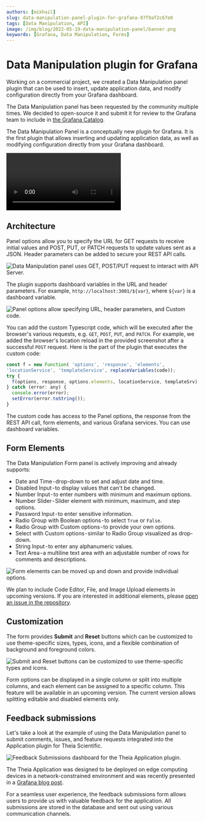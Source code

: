 ```yaml
---
authors: [mikhail]
slug: data-manipulation-panel-plugin-for-grafana-97f9af2c67e0
tags: [Data Manipulation, API]
image: /img/blog/2022-05-19-data-manipulation-panel/banner.png
keywords: [Grafana, Data Manipulation, Forms]
---
```



# Data Manipulation plugin for Grafana

Working on a commercial project, we created a Data Manipulation panel plugin that can be used to insert, update application data, and modify configuration directly from your Grafana dashboard.

<!--truncate-->

The Data Manipulation panel has been requested by the community multiple times. We decided to open-source it and submit it for review to the Grafana team to include in [the Grafana Catalog](https://grafana.com/grafana/plugins/volkovlabs-form-panel/).

The Data Manipulation Panel is a conceptually new plugin for Grafana. It is the first plugin that allows inserting and updating application data, as well as modifying configuration directly from your Grafana dashboard.

<Video
  src="https://www.youtube.com/embed/DXALVG8GijM"
  title="Manual data entering and User input into Dashboard."
/>

## Architecture

Panel options allow you to specify the URL for GET requests to receive initial values and POST, PUT, or PATCH requests to update values sent as a JSON. Header parameters can be added to secure your REST API calls.

<Image
  title="Data Manipulation panel uses GET, POST/PUT request to interact with API Server."
  src="/img/blog/2022-05-19-data-manipulation-panel/form-api.png"
/>

The plugin supports dashboard variables in the URL and header parameters. For example, `http://localhost:3001/${var}`, where `${var}` is a dashboard variable.

<Image
  title="Panel options allow specifying URL, header parameters, and Custom code."
  src="/img/blog/2022-05-19-data-manipulation-panel/panel.png"
/>

You can add the custom Typescript code, which will be executed after the browser's various requests, e.g. `GET`, `POST`, `PUT`, and `PATCH`. For example, we added the browser's location reload in the provided screenshot after a successful `POST` request. Here is the part of the plugin that executes the custom code:

```javascript
const f = new Function( 'options', 'response', 'elements',
'locationService', 'templateService', replaceVariables(code));
try {
  f(options, response, options.elements, locationService, templateSrv);
} catch (error: any) {
  console.error(error);
  setError(error.toString());
}
```

The custom code has access to the Panel options, the response from the REST API call, form elements, and various Grafana services. You can use dashboard variables.

## Form Elements

The Data Manipulation Form panel is actively improving and already supports:

- Date and Time - drop-down to set and adjust date and time.
- Disabled Input - to display values that can't be changed.
- Number Input - to enter numbers with minimum and maximum options.
- Number Slider - Slider element with minimum, maximum, and step options.
- Password Input - to enter sensitive information.
- Radio Group with Boolean options - to select `True` or `False`.
- Radio Group with Custom options - to provide your own options.
- Select with Custom options - similar to Radio Group visualized as drop-down.
- String Input - to enter any alphanumeric values.
- Text Area - a multiline text area with an adjustable number of rows for comments and descriptions.

<Image
  title="Form elements can be moved up and down and provide individual options."
  src="/img/blog/2022-05-19-data-manipulation-panel/elements.png"
/>

We plan to include Code Editor, File, and Image Upload elements in upcoming versions. If you are interested in additional elements, please [open an issue in the repository](https://github.com/volkovlabs/volkovlabs-form-panel).

## Customization

The form provides **Submit** and **Reset** buttons which can be customized to use theme-specific sizes, types, icons, and a flexible combination of background and foreground colors.

<Image
  title="Submit and Reset buttons can be customized to use theme-specific types and icons."
  src="/img/blog/2022-05-19-data-manipulation-panel/buttons.png"
/>

Form options can be displayed in a single column or split into multiple columns, and each element can be assigned to a specific column. This feature will be available in an upcoming version. The current version allows splitting editable and disabled elements only.

## Feedback submissions

Let's take a look at the example of using the Data Manipulation panel to submit comments, issues, and feature requests integrated into the Application plugin for Theia Scientific.

<Image
  title="Feedback Submissions dashboard for the Theia Application plugin."
  src="/img/blog/2022-05-19-data-manipulation-panel/feedback.png"
/>

The Theia Application was designed to be deployed on edge computing devices in a network-constrained environment and was recently presented in a [Grafana blog post](https://grafana.com/blog/2022/04/29/how-theia-scientific-and-volkov-labs-use-grafana-and-ai-to-analyze-scientific-images/).

For a seamless user experience, the feedback submissions form allows users to provide us with valuable feedback for the application. All submissions are stored in the database and sent out using various communication channels.

